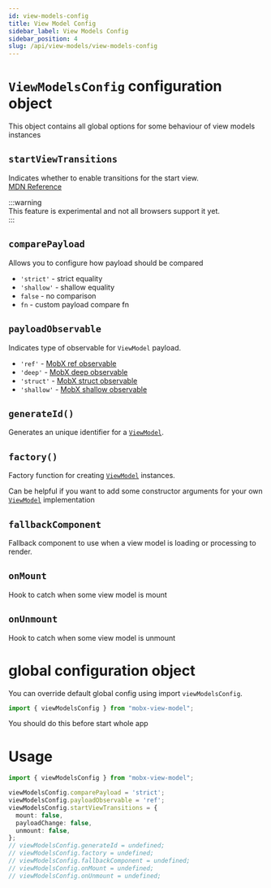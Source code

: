 ```yaml
---
id: view-models-config
title: View Model Config
sidebar_label: View Models Config
sidebar_position: 4
slug: /api/view-models/view-models-config
---
```


# `ViewModelsConfig` configuration object   
This object contains all global options for some behaviour of view models instances  


## `startViewTransitions`  
Indicates whether to enable transitions for the start view.  
[MDN Reference](https://developer.mozilla.org/docs/Web/API/DOMException)

:::warning  
This feature is experimental and not all browsers support it yet.  
:::

## `comparePayload`  
Allows you to configure how payload should be compared   

- `'strict'` - strict equality  
- `'shallow'` - shallow equality  
- `false` - no comparison  
- `fn` - custom payload compare fn  

## `payloadObservable`  
Indicates type of observable for `ViewModel` payload.  

- `'ref'` - [MobX ref observable](https://mobx.js.org/api.html#observableref)  
- `'deep'` - [MobX deep observable](https://mobx.js.org/api.html#observabledeep)  
- `'struct'` - [MobX struct observable](https://mobx.js.org/api.html#observablestruct)  
- `'shallow'` - [MobX shallow observable](https://mobx.js.org/api.html#observableshallow)  

## `generateId()`  
Generates an unique identifier for a [`ViewModel`](/api/view-models/interface).   

## `factory()`  
Factory function for creating [`ViewModel`](/api/view-models/interface) instances.  

Can be helpful if you want to add some constructor arguments for your own [`ViewModel`](/api/view-models/interface) implementation  

## `fallbackComponent`  

Fallback component to use when a view model is loading or processing to render.  

## `onMount`  
Hook to catch when some view model is mount  

## `onUnmount`  
Hook to catch when some view model is unmount  

# global configuration object   
You can override default global config using import `viewModelsConfig`.  

```ts
import { viewModelsConfig } from "mobx-view-model";
```

You should do this before start whole app  

# Usage  

```ts
import { viewModelsConfig } from "mobx-view-model";

viewModelsConfig.comparePayload = 'strict';
viewModelsConfig.payloadObservable = 'ref';
viewModelsConfig.startViewTransitions = {
  mount: false,
  payloadChange: false,
  unmount: false,
};
// viewModelsConfig.generateId = undefined;
// viewModelsConfig.factory = undefined;
// viewModelsConfig.fallbackComponent = undefined;
// viewModelsConfig.onMount = undefined;
// viewModelsConfig.onUnmount = undefined;
```